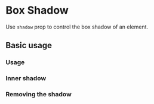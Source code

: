 
# Box Shadow

Use `shadow` prop to control the box shadow of an element.

<Scale hidePixels hidePreview values={tokens.boxShadow} />

## Basic usage

### Usage

<ax-demo name="box-shadow/usage" />

### Inner shadow

<ax-demo name="box-shadow/inner-usage" />

### Removing the shadow

<ax-demo name="box-shadow/none-usage" />
